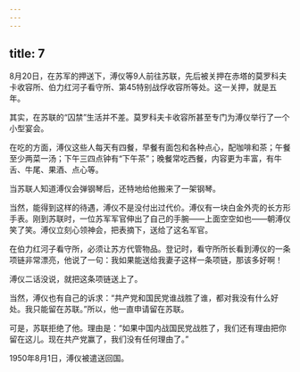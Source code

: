 ```yaml
---
---
---
```

title: 7
---



8月20日，在苏军的押送下，溥仪等9人前往苏联，先后被关押在赤塔的莫罗科夫卡收容所、伯力红河子看守所、第45特别战俘收容所等处。这一关押，就是五年。

其实，在苏联的“囚禁”生活并不差。莫罗科夫卡收容所甚至专门为溥仪举行了一个小型宴会。

在吃的方面，溥仪这些人每天有四餐，早餐有面包和各种点心，配咖啡和茶；午餐至少两菜一汤；下午三四点钟有“下午茶”；晚餐常吃西餐，内容更为丰富，有牛舌、牛尾、果酒、点心等。

当苏联人知道溥仪会弹钢琴后，还特地给他搬来了一架钢琴。

当然，能得到这样的待遇，溥仪不是没付出过代价。溥仪有一块白金外壳的长方形手表。刚到苏联时，一位苏军军官伸出了自己的手腕——上面空空如也——朝溥仪笑了笑。溥仪立刻心领神会，把表摘下，送给了这名军官。

在伯力红河子看守所，必须让苏方代管物品。登记时，看守所所长看到溥仪的一条项链非常漂亮，他说了一句：我如果能送给我妻子这样一条项链，那该多好啊！

溥仪二话没说，就把这条项链送上了。

当然，溥仪也有自己的诉求：“共产党和国民党谁战胜了谁，都对我没有什么好处。我只能留在苏联。”所以，他一直申请留在苏联。

可是，苏联拒绝了他。理由是：“如果中国内战国民党战胜了，我们还有理由把你留在这儿。现在共产党赢了，我们没有任何理由了。”

1950年8月1日，溥仪被遣送回国。